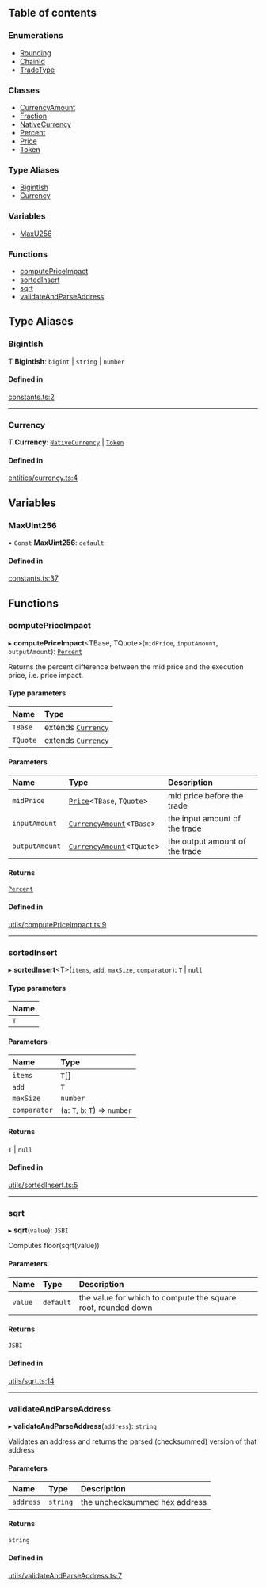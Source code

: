 ## Table of contents

### Enumerations

- [Rounding](/docs/sdks/core/reference/enums/rounding)
- [ChainId](/docs/sdks/core/reference/enums/chain-id)
- [TradeType](/docs/sdks/core/reference/enums/trade-type)

### Classes

- [CurrencyAmount](/docs/sdks/core/reference/classes/currency-amount)
- [Fraction](/docs/sdks/core/reference/classes/fraction)
- [NativeCurrency](/docs/sdks/core/reference/classes/native-currency)
- [Percent](/docs/sdks/core/reference/classes/percent)
- [Price](/docs/sdks/core/reference/classes/price)
- [Token](/docs/sdks/core/reference/classes/token)

### Type Aliases

- [BigintIsh](/docs/sdks/core/reference/constants/bigintish)
- [Currency](/docs/sdks/core/reference/classes/currency)

### Variables

- [MaxU256](modules.md#maxuint256)

### Functions

- [computePriceImpact](modules.md#computepriceimpact)
- [sortedInsert](modules.md#sortedinsert)
- [sqrt](modules.md#sqrt)
- [validateAndParseAddress](modules.md#validateandparseaddress)

## Type Aliases

### BigintIsh

Ƭ **BigintIsh**: `bigint` \| `string` \| `number`

#### Defined in

[constants.ts:2](https://github.com/razorlabsorg/razor-dex-sdk/blob/master/packages/core-sdk/src/constants.ts#L2)

___

### Currency

Ƭ **Currency**: [`NativeCurrency`](classes/NativeCurrency.md) \| [`Token`](classes/Token.md)

#### Defined in

[entities/currency.ts:4](https://github.com/razorlabsorg/razor-dex-sdk/blob/master/packages/core-sdk/src/entities/currency.ts#L4)

## Variables

### MaxUint256

• `Const` **MaxUint256**: `default`

#### Defined in

[constants.ts:37](https://github.com/razorlabsorg/razor-dex-sdk/blob/master/packages/core-sdk/src/constants.ts#L37)


## Functions

### computePriceImpact

▸ **computePriceImpact**&lt;TBase, TQuote&gt;(`midPrice`, `inputAmount`, `outputAmount`): [`Percent`](classes/Percent.md)

Returns the percent difference between the mid price and the execution price, i.e. price impact.

#### Type parameters

| Name | Type |
| :------ | :------ |
| `TBase` | extends [`Currency`](modules.md#currency) |
| `TQuote` | extends [`Currency`](modules.md#currency) |

#### Parameters

| Name | Type | Description |
| :------ | :------ | :------ |
| `midPrice` | [`Price`](classes/Price.md)&lt;`TBase`, `TQuote`&gt; | mid price before the trade |
| `inputAmount` | [`CurrencyAmount`](classes/CurrencyAmount.md)&lt;`TBase`&gt; | the input amount of the trade |
| `outputAmount` | [`CurrencyAmount`](classes/CurrencyAmount.md)&lt;`TQuote`&gt; | the output amount of the trade |

#### Returns

[`Percent`](classes/Percent.md)

#### Defined in

[utils/computePriceImpact.ts:9](https://github.com/razorlabsorg/razor-dex-sdk/blob/master/packages/core-sdk/src/utils/computePriceImpact.ts#L9)

___

### sortedInsert

▸ **sortedInsert**&lt;T&gt;(`items`, `add`, `maxSize`, `comparator`): `T` \| ``null``

#### Type parameters

| Name |
| :------ |
| `T` |

#### Parameters

| Name | Type |
| :------ | :------ |
| `items` | `T`[] |
| `add` | `T` |
| `maxSize` | `number` |
| `comparator` | (`a`: `T`, `b`: `T`) => `number` |

#### Returns

`T` \| ``null``

#### Defined in

[utils/sortedInsert.ts:5](https://github.com/razorlabsorg/razor-dex-sdk/blob/master/packages/core-sdk/src/utils/sortedInsert.ts#L5)

___

### sqrt

▸ **sqrt**(`value`): `JSBI`

Computes floor(sqrt(value))

#### Parameters

| Name | Type | Description |
| :------ | :------ | :------ |
| `value` | `default` | the value for which to compute the square root, rounded down |

#### Returns

`JSBI`

#### Defined in

[utils/sqrt.ts:14](https://github.com/razorlabsorg/razor-dex-sdk/blob/master/packages/core-sdk/src/utils/sqrt.ts#L14)

___

### validateAndParseAddress

▸ **validateAndParseAddress**(`address`): `string`

Validates an address and returns the parsed (checksummed) version of that address

#### Parameters

| Name | Type | Description |
| :------ | :------ | :------ |
| `address` | `string` | the unchecksummed hex address |

#### Returns

`string`

#### Defined in

[utils/validateAndParseAddress.ts:7](https://github.com/razorlabsorg/razor-dex-sdk/blob/master/packages/core-sdk/src/utils/validateAndParseAddress.ts#L7)
